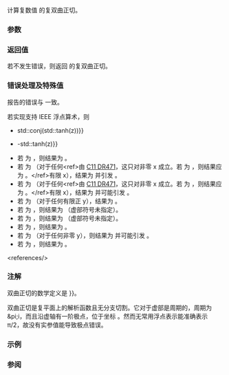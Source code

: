 {{cpp/title|tanh{{small|(std::complex)}}}}
{{cpp/numeric/complex/navbar}}
{{ddcl|header=complex|since=c++11|1=
template&lt; class T &gt; 
complex&lt;T&gt; tanh( const complex&lt;T&gt;&amp; z );
}}

计算复数值 {{c|z}} 的复双曲正切。

===参数===
{{par begin}}
{{par|z|复数值}}
{{par end}}

===返回值===
若不发生错误，则返回 {{c|z}} 的复双曲正切。

===错误处理及特殊值===
报告的错误与 {{lc|math_errhandling}} 一致。

若实现支持 IEEE 浮点算术，则
* {{c|std::tanh(std::conj(z)) {{==}} std::conj(std::tanh(z))}}
* {{c|std::tanh(-z) {{==}} -std::tanh(z)}}
* 若 {{c|z}} 为 {{tt|(+0,+0)}}，则结果为 {{tt|(+0,+0)}}。
* 若 {{c|z}} 为 {{tt|(x,+∞)}}（对于任何&lt;ref&gt;由 [http://www.open-std.org/jtc1/sc22/wg14/www/docs/n1892.htm#dr_471 C11 DR471]，这只对非零 x 成立。若 {{tt|z}} 为 {{tt|(0,∞)}}，则结果应为 {{tt|(0,NaN)}} 。&lt;/ref&gt;有限 x），结果为 {{tt|(NaN,NaN)}} 并引发 {{lc|FE_INVALID}}。
* 若 {{c|z}} 为 {{tt|(x,NaN)}}（对于任何&lt;ref&gt;由 [http://www.open-std.org/jtc1/sc22/wg14/www/docs/n1892.htm#dr_471 C11 DR471]，这只对非零 x 成立。若 {{tt|z}} 为 {{tt|(0,NaN)}}，则结果应为 {{tt|(0,NaN)}} 。&lt;/ref&gt;有限 x），结果为 {{tt|(NaN,NaN)}} 并可能引发 {{lc|FE_INVALID}}。
* 若 {{c|z}} 为 {{tt|(+∞,y)}}（对于任何有限正 y），结果为 {{tt|(1,+0)}}。
* 若 {{c|z}} 为 {{tt|(+∞,+∞)}}，则结果为 {{tt|(1,±0)}}（虚部符号未指定）。
* 若 {{c|z}} 为 {{tt|(+∞,NaN)}}，则结果为 {{tt|(1,±0)}}（虚部符号未指定）。
* 若 {{c|z}} 为 {{tt|(NaN,+0)}}，则结果为 {{tt|(NaN,+0)}} 。
* 若 {{c|z}} 为 {{tt|(NaN,y)}}（对于任何非零 y），则结果为 {{tt|(NaN,NaN)}} 并可能引发 {{lc|FE_INVALID}}。
* 若 {{c|z}} 为 {{tt|(NaN,NaN)}}，则结果为 {{tt|(NaN,NaN)}}。
&lt;references/&gt;

===注解===
双曲正切的数学定义是 {{math|tanh z {{=}} {{mfrac|e{{su|p=z}}-e{{su|p=-z}}|e{{su|p=z}}+e{{su|p=-z}}}}}}。

双曲正切是复平面上的解析函数且无分支切割。它对于虚部是周期的，周期为 &amp;pi;i，而且沿虚轴有一阶极点，位于坐标 {{math|(0, π(1/2 + n))}}。然而无常用浮点表示能准确表示 π/2，故没有实参值能导致极点错误。

===示例===
{{example
|code=
#include &lt;cmath&gt;
#include &lt;complex&gt;
#include &lt;iostream&gt;

int main()
{
    std::cout &lt;&lt; std::fixed;
    std::complex&lt;double&gt; z(1.0, 0.0); // 表现类似沿实轴的 tanh
    std::cout &lt;&lt; "tanh" &lt;&lt; z &lt;&lt; " = " &lt;&lt; std::tanh(z)
              &lt;&lt; " (tanh(1) = " &lt;&lt; std::tanh(1) &lt;&lt; ")\n";

    std::complex&lt;double&gt; z2(0.0, 1.0); // 表现类似沿虚轴的正切
    std::cout &lt;&lt; "tanh" &lt;&lt; z2 &lt;&lt; " = " &lt;&lt; std::tanh(z2)
              &lt;&lt; " ( tan(1) = " &lt;&lt; std::tan(1) &lt;&lt; ")\n";
}
|output=
tanh(1.000000,0.000000) = (0.761594,0.000000) (tanh(1) = 0.761594)
tanh(0.000000,1.000000) = (0.000000,1.557408) ( tan(1) = 1.557408)
}}

===参阅===
{{dsc begin}}
{{dsc inc|cpp/numeric/complex/dsc sinh}}
{{dsc inc|cpp/numeric/complex/dsc cosh}}
{{dsc inc|cpp/numeric/complex/dsc atanh}}
{{dsc inc|cpp/numeric/math/dsc tanh}}
{{dsc inc|cpp/numeric/valarray/dsc tanh}}
{{dsc see c|c/numeric/complex/ctanh}}
{{dsc end}}

{{langlinks|de|en|es|fr|it|ja|pt|ru}}